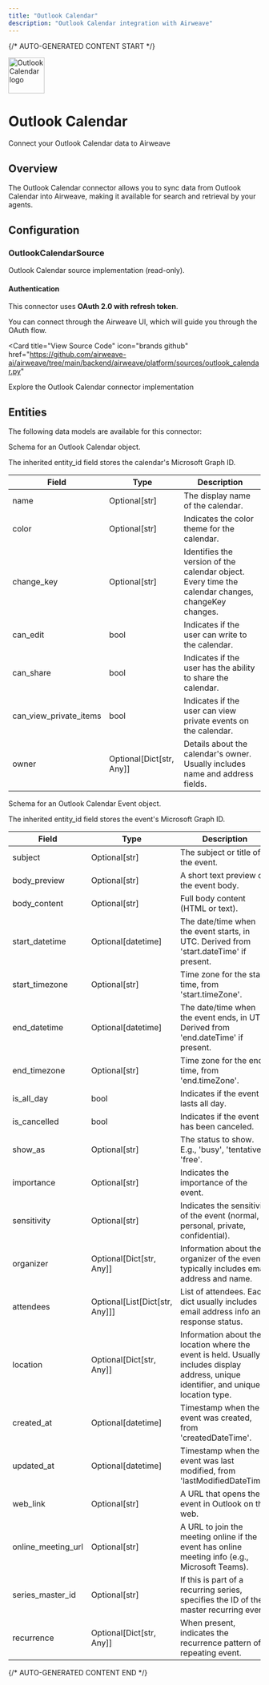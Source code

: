 ```yaml
---
title: "Outlook Calendar"
description: "Outlook Calendar integration with Airweave"
---
```


{/* AUTO-GENERATED CONTENT START */}



<div className="connector-header">
  <img src="icon.svg" alt="Outlook Calendar logo" width="72" height="72" className="connector-icon" />
  <div className="connector-info">
    <h1>Outlook Calendar</h1>
    <p>Connect your Outlook Calendar data to Airweave</p>
  </div>
</div>

## Overview

The Outlook Calendar connector allows you to sync data from Outlook Calendar into Airweave, making it available for search and retrieval by your agents.

## Configuration


### OutlookCalendarSource

Outlook Calendar source implementation (read-only).

#### Authentication

This connector uses **OAuth 2.0 with refresh token**.

You can connect through the Airweave UI, which will guide you through the OAuth flow.


<Card
  title="View Source Code"
  icon="brands github"
  href="https://github.com/airweave-ai/airweave/tree/main/backend/airweave/platform/sources/outlook_calendar.py"
>
  Explore the Outlook Calendar connector implementation
</Card>

## Entities

The following data models are available for this connector:

<Accordion title="OutlookCalendarCalendarEntity">

Schema for an Outlook Calendar object.

The inherited entity_id field stores the calendar's Microsoft Graph ID.

| Field | Type | Description |
|-------|------|-------------|
| name | Optional[str] | The display name of the calendar. |
| color | Optional[str] | Indicates the color theme for the calendar. |
| change_key | Optional[str] | Identifies the version of the calendar object. Every time the calendar changes, changeKey changes. |
| can_edit | bool | Indicates if the user can write to the calendar. |
| can_share | bool | Indicates if the user has the ability to share the calendar. |
| can_view_private_items | bool | Indicates if the user can view private events on the calendar. |
| owner | Optional[Dict[str, Any]] | Details about the calendar's owner. Usually includes name and address fields. |

</Accordion>
<Accordion title="OutlookCalendarEventEntity">

Schema for an Outlook Calendar Event object.

The inherited entity_id field stores the event's Microsoft Graph ID.

| Field | Type | Description |
|-------|------|-------------|
| subject | Optional[str] | The subject or title of the event. |
| body_preview | Optional[str] | A short text preview of the event body. |
| body_content | Optional[str] | Full body content (HTML or text). |
| start_datetime | Optional[datetime] | The date/time when the event starts, in UTC. Derived from 'start.dateTime' if present. |
| start_timezone | Optional[str] | Time zone for the start time, from 'start.timeZone'. |
| end_datetime | Optional[datetime] | The date/time when the event ends, in UTC. Derived from 'end.dateTime' if present. |
| end_timezone | Optional[str] | Time zone for the end time, from 'end.timeZone'. |
| is_all_day | bool | Indicates if the event lasts all day. |
| is_cancelled | bool | Indicates if the event has been canceled. |
| show_as | Optional[str] | The status to show. E.g., 'busy', 'tentative', 'free'. |
| importance | Optional[str] | Indicates the importance of the event. |
| sensitivity | Optional[str] | Indicates the sensitivity of the event (normal, personal, private, confidential). |
| organizer | Optional[Dict[str, Any]] | Information about the organizer of the event, typically includes email address and name. |
| attendees | Optional[List[Dict[str, Any]]] | List of attendees. Each dict usually includes email address info and response status. |
| location | Optional[Dict[str, Any]] | Information about the location where the event is held. Usually includes display address, unique identifier, and unique location type. |
| created_at | Optional[datetime] | Timestamp when the event was created, from 'createdDateTime'. |
| updated_at | Optional[datetime] | Timestamp when the event was last modified, from 'lastModifiedDateTime'. |
| web_link | Optional[str] | A URL that opens the event in Outlook on the web. |
| online_meeting_url | Optional[str] | A URL to join the meeting online if the event has online meeting info (e.g., Microsoft Teams). |
| series_master_id | Optional[str] | If this is part of a recurring series, specifies the ID of the master recurring event. |
| recurrence | Optional[Dict[str, Any]] | When present, indicates the recurrence pattern of a repeating event. |

</Accordion>




{/* AUTO-GENERATED CONTENT END */}
